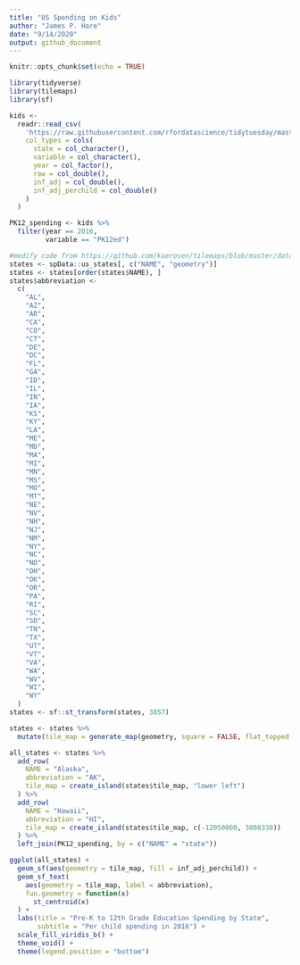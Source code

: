 ```yaml
---
title: "US Spending on Kids"
author: "James P. Hare"
date: "9/14/2020"
output: github_document
---
```


```r
knitr::opts_chunk$set(echo = TRUE)

library(tidyverse)
library(tilemaps)
library(sf)

kids <-
  readr::read_csv(
    'https://raw.githubusercontent.com/rfordatascience/tidytuesday/master/data/2020/2020-09-15/kids.csv',
    col_types = cols(
      state = col_character(),
      variable = col_character(),
      year = col_factor(),
      raw = col_double(),
      inf_adj = col_double(),
      inf_adj_perchild = col_double()
    )
  )
```

```r
PK12_spending <- kids %>%
  filter(year == 2016,
         variable == "PK12ed")

#modify code from https://github.com/kaerosen/tilemaps/blob/master/data-raw/governors.R to include DC
states <- spData::us_states[, c("NAME", "geometry")]
states <- states[order(states$NAME), ]
states$abbreviation <-
  c(
    "AL",
    "AZ",
    "AR",
    "CA",
    "CO",
    "CT",
    "DE",
    "DC",
    "FL",
    "GA",
    "ID",
    "IL",
    "IN",
    "IA",
    "KS",
    "KY",
    "LA",
    "ME",
    "MD",
    "MA",
    "MI",
    "MN",
    "MS",
    "MO",
    "MT",
    "NE",
    "NV",
    "NH",
    "NJ",
    "NM",
    "NY",
    "NC",
    "ND",
    "OH",
    "OK",
    "OR",
    "PA",
    "RI",
    "SC",
    "SD",
    "TN",
    "TX",
    "UT",
    "VT",
    "VA",
    "WA",
    "WV",
    "WI",
    "WY"
  )
states <- sf::st_transform(states, 3857)

states <- states %>%
  mutate(tile_map = generate_map(geometry, square = FALSE, flat_topped = TRUE))

all_states <- states %>%
  add_row(
    NAME = "Alaska",
    abbreviation = "AK",
    tile_map = create_island(states$tile_map, "lower left")
  ) %>%
  add_row(
    NAME = "Hawaii",
    abbreviation = "HI",
    tile_map = create_island(states$tile_map, c(-12050000, 3008338))
  ) %>%
  left_join(PK12_spending, by = c("NAME" = "state"))
```

```r
ggplot(all_states) +
  geom_sf(aes(geometry = tile_map, fill = inf_adj_perchild)) +
  geom_sf_text(
    aes(geometry = tile_map, label = abbreviation),
    fun.geometry = function(x)
      st_centroid(x)
  ) +
  labs(title = "Pre-K to 12th Grade Education Spending by State",
       subtitle = "Per child spending in 2016") +
  scale_fill_viridis_b() +
  theme_void() +
  theme(legend.position = "bottom")
```


